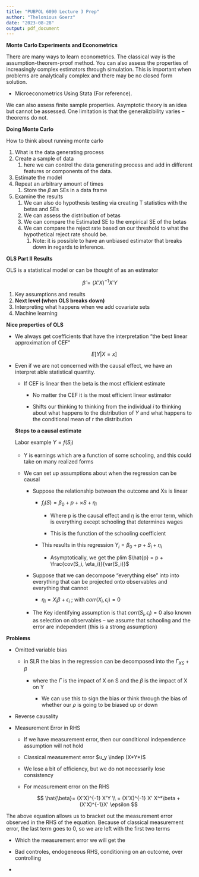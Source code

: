 ```yaml
---
title: "PUBPOL 6090 Lecture 3 Prep"
author: "Thelonious Goerz"
date: "2023-08-28"
output: pdf_document
---
```


**Monte Carlo Experiments and Econometrics**

There are many ways to learn econometrics. The classical way is the assumption-theorem-proof method. You can also assess the properties of increasingly complex estimators through simulation. This is important when problems are analytically complex and there may be no closed form solution.

-   Microeconometrics Using Stata (For reference).

We can also assess finite sample properties. Asymptotic theory is an idea but cannot be assessed. One limitation is that the generalizibility varies -- theorems do not.

**Doing Monte Carlo**

How to think about running monte carlo

1.  What is the data generating process
2.  Create a sample of data
    1.  here we can control the data generating process and add in different features or components of the data.
3.  Estimate the model
4.  Repeat an arbitrary amount of times
    1.  Store the $\beta$ an SEs in a data frame
5.  Examine the results
    1.  We can also do hypothesis testing via creating T statistics with the betas and SEs
    2.  We can assess the distribution of betas
    3.  We can compare the Estimated SE to the empirical SE of the betas
    4.  We can compare the reject rate based on our threshold to what the hypothetical reject rate should be.
        1.  Note: it is possible to have an unbiased estimator that breaks down in regards to inference.

**OLS Part II Results**

OLS is a statistical model or can be thought of as an estimator

$$
\hat{\beta} = (X'X)^{-1}X'Y
$$

1.  Key assumptions and results
2.  **Next level (when OLS breaks down)**
3.  Interpreting what happens when we add covariate sets
4.  Machine learning

**Nice properties of OLS**

-   We always get coefficients that have the interpretation "the best linear approximation of CEF"

    $$
    E[Y|X=x]
    $$

-   Even if we are not concerned with the causal effect, we have an interpret able statistical quantity.

    -   If CEF is linear then the beta is the most efficient estimate

        -   No matter the CEF it is the most efficient linear estimator

        -   Shifts our thinking to thinking from the individual $i$ to thinking about what happens to the distribution of $Y$ and what happens to the conditional mean of r the distribution

    **Steps to a causal estimate**

    Labor example $Y = f(S_i)$

    -   Y is earnings which are a function of some schooling, and this could take on many realized forms

    -   We can set up assumptions about when the regression can be causal

        -   Suppose the relationship between the outcome and Xs is linear

            -   $f_i(S) = \beta_0 + p + \times S + \eta_i$

                -   Where p is the causal effect and $\eta$ is the error term, which is everything except schooling that determines wages

                -   This is the function of the schooling coefficient

            -   This results in this regression $Y_i = \beta_0 + p + S_i + \eta_i$

                -   Asymptotically, we get the plim $\hat{p} = p + \frac{cov(S_i, \eta_i)}{var(S_i)}$

        -   Suppose that we can decompose "everything else" into into everything that can be projected onto observables and everything that cannot

            -   $\eta_i = X_i\beta + \epsilon_i$ ; with $corr(X_i,\epsilon_i) = 0$

        -   The Key identifying assumption is that $corr(S_i,\epsilon_i) = 0$ also known as selection on observables -- we assume that schooling and the error are independent (this is a strong assumption)

**Problems**

-   Omitted variable bias

    -   in SLR the bias in the regression can be decomposed into the $\Gamma_{XS} + \beta$

        -   where the $\Gamma$ is the impact of X on S and the $\beta$ is the impact of X on Y

            -   We can use this to sign the bias or think through the bias of whether our $\rho$ is going to be biased up or down

-   Reverse causality

-   Measurement Error in RHS

    -   If we have measurement error, then our conditional independence assumption will not hold

    -   Classical measurement error $u_y \indep (X*Y*)$

    -   We lose a bit of efficiency, but we do not necessarily lose consistency

    -   For measurement error on the RHS

        $$
         \hat{\beta}= (X'X)^{-1} X'Y \\
        = (X'X)^{-1} X' X^*\beta + (X'X)^{-1}X' \epsilon 
        $$

The above equation allows us to bracket out the measurement error observed in the RHS of the equation. Because of classical measurement error, the last term goes to 0, so we are left with the first two terms

-   Which the measurement error we will get the

<!-- -->

-   Bad controles, endogeneous RHS, conditioning on an outcome, over controlling

-   
